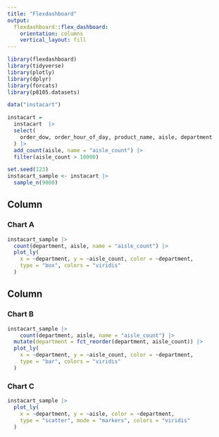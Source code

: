```yaml
---
title: "Flexdashboard"
output: 
  flexdashboard::flex_dashboard:
    orientation: columns
    vertical_layout: fill
---
```


```r
library(flexdashboard)
library(tidyverse)
library(plotly)
library(dplyr)
library(forcats)
library(p8105.datasets)
```


```r
data("instacart")

instacart =
  instacart  |> 
  select(
    order_dow, order_hour_of_day, product_name, aisle, department
  ) |> 
  add_count(aisle, name = "aisle_count") |> 
  filter(aisle_count > 10000)

set.seed(123)
instacart_sample <- instacart |> 
  sample_n(9000)
```

Column {data-width=650}
-----------------------------------------------------------------------

### Chart A

```r
instacart_sample |> 
  count(department, aisle, name = "aisle_count") |> 
  plot_ly(
    x = ~department, y = ~aisle_count, color = ~department,
    type = "box", colors = "viridis"
  )
```

Column {data-width=350}
-----------------------------------------------------------------------

### Chart B

```r
instacart_sample |>
    count(department, aisle, name = "aisle_count") |> 
  mutate(department = fct_reorder(department, aisle_count)) |> 
  plot_ly( 
    x = ~department, y = ~aisle_count, color = ~department,
    type = "bar", colors = "viridis"
  )
```

### Chart C

```r
instacart_sample |>
  plot_ly( 
    x = ~department, y = ~aisle, color = ~department,
    type = "scatter", mode = "markers", colors = "viridis"
  )
```

